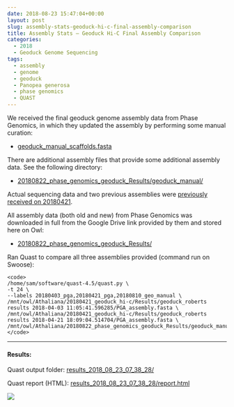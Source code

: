```yaml
---
date: 2018-08-23 15:47:04+00:00
layout: post
slug: assembly-stats-geoduck-hi-c-final-assembly-comparison
title: Assembly Stats – Geoduck Hi-C Final Assembly Comparison
categories:
  - 2018
  - Geoduck Genome Sequencing
tags:
  - assembly
  - genome
  - geoduck
  - Panopea generosa
  - phase genomics
  - QUAST
---
```


We received the final geoduck genome assembly data from Phase Genomics, in which they updated the assembly by performing some manual curation:





  * [geoduck_manual_scaffolds.fasta](https://owl.fish.washington.edu/Athaliana/20180822_phase_genomics_geoduck_Results/geoduck_manual/geoduck_manual_scaffolds.fasta)



There are additional assembly files that provide some additional assembly data. See the following directory:



  * [20180822_phase_genomics_geoduck_Results/geoduck_manual/](https://owl.fish.washington.edu/Athaliana/20180822_phase_genomics_geoduck_Results/geoduck_manual/)



Actual sequencing data and two previous assemblies were [previously received on 20180421](https://robertslab.github.io/sams-notebook/2018/04/21/data-management-geoduck-phase-genomics-hi-c-data.html).

All assembly data (both old and new) from Phase Genomics was downloaded in full from the Google Drive link provided by them and stored here on Owl:





  * [20180822_phase_genomics_geoduck_Results/](https://owl.fish.washington.edu/Athaliana/20180822_phase_genomics_geoduck_Results/)



Ran Quast to compare all three assemblies provided (command run on Swoose):


    
    <code>
    /home/sam/software/quast-4.5/quast.py \
    -t 24 \
    --labels 20180403_pga,20180421_pga,20180810_geo_manual \
    /mnt/owl/Athaliana/20180421_geoduck_hi-c/Results/geoduck_roberts results 2018-04-03 11:05:41.596285/PGA_assembly.fasta \ /mnt/owl/Athaliana/20180421_geoduck_hi-c/Results/geoduck_roberts results 2018-04-21 18:09:04.514704/PGA_assembly.fasta \ /mnt/owl/Athaliana/20180822_phase_genomics_geoduck_Results/geoduck_manual/geoduck_manual_scaffolds.fasta
    </code>





* * *





#### Results:



Quast output folder: [results_2018_08_23_07_38_28/](https://owl.fish.washington.edu/Athaliana/quast_results/results_2018_08_23_07_38_28/)

Quast report (HTML): [results_2018_08_23_07_38_28/report.html](https://owl.fish.washington.edu/Athaliana/quast_results/results_2018_08_23_07_38_28/report.html)

![](https://owl.fish.washington.edu/Athaliana/quast_results/results_2018_08_23_07_38_28/20180823_quast_geoduck_pga.png)

